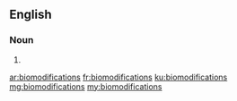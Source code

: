 ==English==

===Noun===
{{head|en|noun plural form}}

# {{plural of|biomodification|lang=en}}

[[ar:biomodifications]]
[[fr:biomodifications]]
[[ku:biomodifications]]
[[mg:biomodifications]]
[[my:biomodifications]]